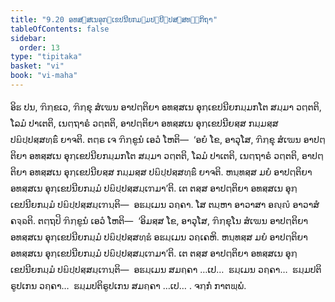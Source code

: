 ```yaml
---
title: "9.20 ອທສ຺ສເນອຸກ຺ເຂປນີຍກມ຺ມປຏິປ຺ປສ຺ສທ຺ຘິກຖາ"
tableOfContents: false
sidebar:
  order: 13
type: "tipitaka"
basket: "vi"
book: "vi-maha"
---
```



<DynamicBreadcrumb />

<Division number="426" book="vi-maha">

<Paragraph number="1869" book="vi-maha">
ອິຘ ປນ, ຠິກ຺ຂເວ, ຠິກ຺ຂຸ ສໍເຆນ ອາປຕ຺ຕິຍາ ອທສ຺ສເນ ອຸກ຺ເຂປນີຍກມ຺ມກໂຕ ສມ຺ມາ ວຕ຺ຕຕິ, ໂລມໍ ປາເຕຕິ, ເນຕ຺ຖາຣໍ ວຕ຺ຕຕິ, ອາປຕ຺ຕິຍາ ອທສ຺ສເນ ອຸກ຺ເຂປນີຍສ຺ສ ກມ຺ມສ຺ສ ປຏິປ຺ປສ຺ສທ຺ຘິໍ ຍາຈຕິ. ຕຕ຺ຣ ເຈ ຠິກ຺ຂູນໍ ເອວໍ ໂຫຕິ—  ‘ອຍໍ ໂຂ, ອາວຸໂສ, ຠິກ຺ຂຸ ສໍເຆນ ອາປຕ຺ຕິຍາ ອທສ຺ສເນ ອຸກ຺ເຂປນີຍກມ຺ມກໂຕ ສມ຺ມາ ວຕ຺ຕຕິ, ໂລມໍ ປາເຕຕິ, ເນຕ຺ຖາຣໍ ວຕ຺ຕຕິ, ອາປຕ຺ຕິຍາ ອທສ຺ສເນ ອຸກ຺ເຂປນີຍສ຺ສ ກມ຺ມສ຺ສ ປຏິປ຺ປສ຺ສທ຺ຘິໍ ຍາຈຕິ. ຫນ຺ທສ຺ສ ມຍໍ ອາປຕ຺ຕິຍາ ອທສ຺ສເນ ອຸກ຺ເຂປນີຍກມ຺ມໍ ປຏິປ຺ປສ຺ສມ຺ເຠມາ’ຕິ. ເຕ ຕສ຺ສ ອາປຕ຺ຕິຍາ ອທສ຺ສເນ ອຸກ຺ເຂປນີຍກມ຺ມໍ ປຏິປ຺ປສ຺ສມ຺ເຠນ຺ຕິ—  ອຘມ຺ເມນ ວຄ຺ຄາ. ໂສ ຕມ຺ຫາ ອາວາສາ ອຎ຺ຎໍ ອາວາສໍ ຄຈ຺ຉຕິ. ຕຕ຺ຖປິ ຠິກ຺ຂູນໍ ເອວໍ ໂຫຕິ—  ‘ອິມສ຺ສ ໂຂ, ອາວຸໂສ, ຠິກ຺ຂຸໂນ ສໍເຆນ ອາປຕ຺ຕິຍາ ອທສ຺ສເນ ອຸກ຺ເຂປນີຍກມ຺ມໍ ປຏິປ຺ປສ຺ສທ຺ຘໍ ອຘມ຺ເມນ ວຄ຺ເຄຫິ. ຫນ຺ທສ຺ສ ມຍໍ ອາປຕ຺ຕິຍາ ອທສ຺ສເນ ອຸກ຺ເຂປນີຍກມ຺ມໍ ປຏິປ຺ປສ຺ສມ຺ເຠມາ’ຕິ. ເຕ ຕສ຺ສ ອາປຕ຺ຕິຍາ ອທສ຺ສເນ ອຸກ຺ເຂປນີຍກມ຺ມໍ ປຏິປ຺ປສ຺ສມ຺ເຠນ຺ຕິ—  ອຘມ຺ເມນ ສມຄ຺ຄາ …ເປ…  ຘມ຺ເມນ ວຄ຺ຄາ…  ຘມ຺ມປຕິຣູປເກນ ວຄ຺ຄາ…  ຘມ຺ມປຕິຣູປເກນ ສມຄ຺ຄາ …ເປ… .

</Paragraph>
</Division>

<Paragraph number="1870" type="center" book="vi-maha">
ຈກ຺ກໍ ກາຕພ຺ພໍ.
</Paragraph>